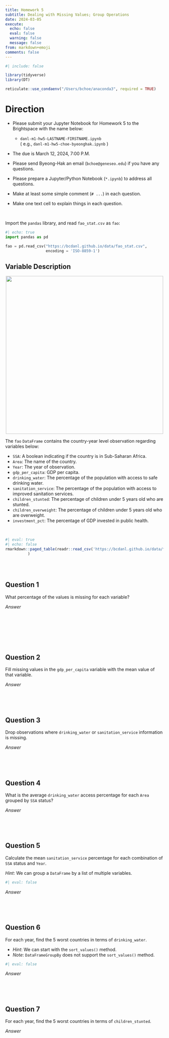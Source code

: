 ```yaml
---
title: Homework 5
subtitle: Dealing with Missing Values; Group Operations
date: 2024-03-05
execute: 
  echo: false
  eval: false
  warning: false
  message: false
from: markdown+emoji
comments: false
---
```


```r
#| include: false

library(tidyverse)
library(DT)

reticulate::use_condaenv("/Users/bchoe/anaconda3", required = TRUE)
```


# Direction


- Please submit your Jupyter Notebook for Homework 5 to the Brightspace with the name below:

  - `danl-m1-hw5-LASTNAME-FIRSTNAME.ipynb`\
  ( e.g., `danl-m1-hw5-choe-byeonghak.ipynb` )

- The due is March 12, 2024, 7:00 P.M.

- Please send Byeong-Hak an email (`bchoe@geneseo.edu`) if you have any questions.

-   Please prepare a Jupyter/Python Notebook (`*.ipynb`) to address all questions.

-   Make at least some simple comment (`# ...`) in each question.

-   Make one text cell to explain things in each question.

<br>


Import the `pandas` library, and read `fao_stat.csv` as `fao`:

```python
#| echo: true
import pandas as pd

fao = pd.read_csv("https://bcdanl.github.io/data/fao_stat.csv",
                  encoding = 'ISO-8859-1')
```


## Variable Description
<p align="center">
  <img src="https://bcdanl.github.io/lec_figs/fao-logo.png" width="500px">
</p>


The `fao` `DataFrame` contains the country-year level observation regarding variables below:


- `SSA`: A boolean indicating if the country is in Sub-Saharan Africa.
- `Area`: The name of the country.
- `Year`: The year of observation.
- `gdp_per_capita`: GDP per capita.
- `drinking_water`: The percentage of the population with access to safe drinking water.
- `sanitation_service`: The percentage of the population with access to improved sanitation services.
- `children_stunted`: The percentage of children under 5 years old who are stunted.
- `children_overweight`: The percentage of children under 5 years old who are overweight.
- `investment_pct`: The percentage of GDP invested in public health.

<br>



```r
#| eval: true
#| echo: false
rmarkdown::paged_table(readr::read_csv('https://bcdanl.github.io/data/fao_stat.csv')
          )
```


<br><br>

## Question 1

What percentage of the values is missing for each variable?



*Answer*
```python

```

<br><br>

<br><br>


## Question 2
Fill missing values in the `gdp_per_capita` variable with the mean value of that variable.


*Answer*
```python

```

<br><br>




## Question 3
Drop observations where `drinking_water` or `sanitation_service` information is missing.


*Answer*
```python

```

<br><br>



## Question 4
What is the average `drinking_water` access percentage for each `Area` grouped by `SSA` status?


*Answer*
```python

```

<br><br>



## Question 5
Calculate the mean `sanitation_service` percentage for each combination of `SSA` status and `Year`.

*Hint*: We can group a `DataFrame` by a list of multiple variables.

```python
#| eval: false


```

*Answer*
```python

```

<br><br>




## Question 6
For each year, find the 5 worst countries in terms of `drinking_water`.

- *Hint*: We can start with the `sort_values()` method.
- *Note*: `DataFrameGroupBy` does not support the `sort_values()` method.


```python
#| eval: false


```


*Answer*
```python

```

<br><br>





## Question 7
For each year, find the 5 worst countries in terms of `children_stunted`.


*Answer*
```python

```

<br><br>



